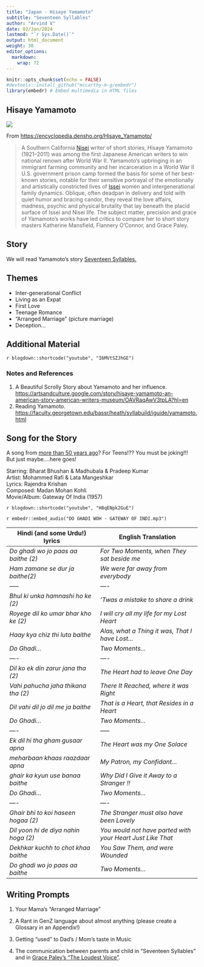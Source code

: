```yaml
---
title: "Japan - Hisaye Yamamoto"
subtitle: "Seventeen Syllables"
author: "Arvind V"
date: 02/Jan/2024
lastmod: "`r Sys.Date()`"
output: html_document
weight: 30
editor_options: 
  markdown: 
    wrap: 72
---
```


```r
knitr::opts_chunk$set(echo = FALSE)
#devtools::install_github("mccarthy-m-g/embedr")
library(embedr) # Embed multimedia in HTML files
```

## Hisaye Yamamoto

![](Hisaye-Yamamoto.jpeg)

From <https://encyclopedia.densho.org/Hisaye_Yamamoto/>

> A Southern California [Nisei](https://encyclopedia.densho.org/Nisei/)
> writer of short stories, Hisaye Yamamoto (1921–2011) was among the
> first Japanese American writers to win national renown after World War
> II. Yamamoto's upbringing in an immigrant farming community and her
> incarceration in a World War II U.S. government prison camp formed the
> basis for some of her best-known stories, notable for their sensitive
> portrayal of the emotionally and artistically constricted lives of
> [Issei](https://encyclopedia.densho.org/Issei/) women and
> intergenerational family dynamics. Oblique, often deadpan in delivery
> and told with quiet humor and bracing candor, they reveal the love
> affairs, madness, psychic and physical brutality that lay beneath the
> placid surface of Issei and Nisei life. The subject matter, precision
> and grace of Yamamoto's works have led critics to compare her to short
> story masters Katherine Mansfield, Flannery O'Connor, and Grace Paley.

## Story

We will read Yamamoto's story <u>[Seventeen
Syllables.](HisayeYamamoto%20-%2017%20syllables.docx)</u>

## Themes

-   Inter-generational Conflict
-   Living as an Expat
-   First Love
-   Teenage Romance
-   "Arranged Marriage" (picture marriage)
-   Deception...

## Additional Material

`r blogdown::shortcode("youtube", "I6MVtSZJhGE")`

### Notes and References

1.  A Beautiful Scrolly Story about Yamamoto and her influence.
    <https://artsandculture.google.com/story/hisaye-yamamoto-an-american-story-american-writers-museum/OAVRaqAwV3tpLA?hl=en>
2.  Reading Yamamoto.
    <https://faculty.georgetown.edu/bassr/heath/syllabuild/iguide/yamamoto.html>

## Song for the Story

A song from <u>[more than 50 years
ago](https://atulsongaday.me/2009/04/19/do-ghadi-wo-jo-paas-aa-baithe/)</u>?
For Teens!?? You must be joking!!! But just maybe....here goes!

Starring: Bharat Bhushan & Madhubala & Pradeep Kumar\
Artist: Mohammed Rafi & Lata Mangeshkar\
Lyrics: Rajendra Krishan\
Composed: Madan Mohan Kohli\
Movie/Album: Gateway Of India (1957)\

`r blogdown::shortcode("youtube", "H8qENpk2GuE")`

`r embedr::embed_audio("DO GHADI WOH - GATEWAY OF INDI.mp3")`

| **Hindi (and some Urdu!) lyrics**    | **English Translation**                                    |
|----------------------------------|--------------------------------------|
| *Do ghadi wo jo paas aa baithe (2)*  | *For Two Moments, when They sat beside me*                 |
| *Ham zamane se dur ja baithe(2)*     | *We were far away from everybody*                          |
| *-----*                              | *----*                                                     |
| *Bhul ki unka hamnashi ho ke (2)*    | *'Twas a mistake to share a drink*                         |
| *Royege dil ko umar bhar kho ke (2)* | *I will cry all my life for my Lost Heart*                 |
| *Haay kya chiz thi luta baithe*      | *Alas, what a Thing it was, That I have Lost...*            |
| *Do Ghadi...*                        | *Two Moments...*                                           |
| *----*                               | *----*                                                     |
| *Dil ko ek din zarur jana tha (2)*   | *The Heart had to leave One Day*                           |
| *Vahi pahucha jaha thikana tha (2)*  | *There It Reached, where it was Right*                     |
| *Dil vahi dil jo dil me ja baithe*   | *That is a Heart, that Resides in a Heart*                 |
| *Do Ghadi...*                        | *Two Moments...*                                           |
| *----*                               | *-----*                                                    |
| *Ek dil hi tha gham gusaar apna*     | *The Heart was my One Solace*                              |
| *meharbaan khaas raazdaar apna*      | *My Patron, my Confidant...*                               |
| *ghair ka kyun use banaa baithe*     | *Why Did I Give it Away to a Stranger !!*                  |
| *Do Ghadi...*                        | *Two Moments...*                                           |
| ----                                 | ----                                                       |
| *Ghair bhi to koi haseen hogaa (2)*  | *The Stranger must also have been Lovely*               |
| *Dil yoon hi de diya nahin hoga (2)* | *You would not have parted with your Heart Just Like That* |
| *Dekhkar kuchh to chot khaa baithe*  | *You Saw Them, and were Wounded*                           |
| *Do ghadi wo jo paas aa baithe*      | *Two Moments...*                                           |

## Writing Prompts

1.  Your Mama's "Arranged Marriage"

2.  A Rant in GenZ language about almost anything (please create a Glossary in an Appendix!)

3.  Getting "used" to Dad's / Mom's taste in Music

4.  The communication between parents and child in "Seventeen Syllables"
    and in <u>[Grace Paley's "The Loudest Voice"](http://www.loa.org/images/pdf/Paley_Loudest_Voice.pdf)</u>.
